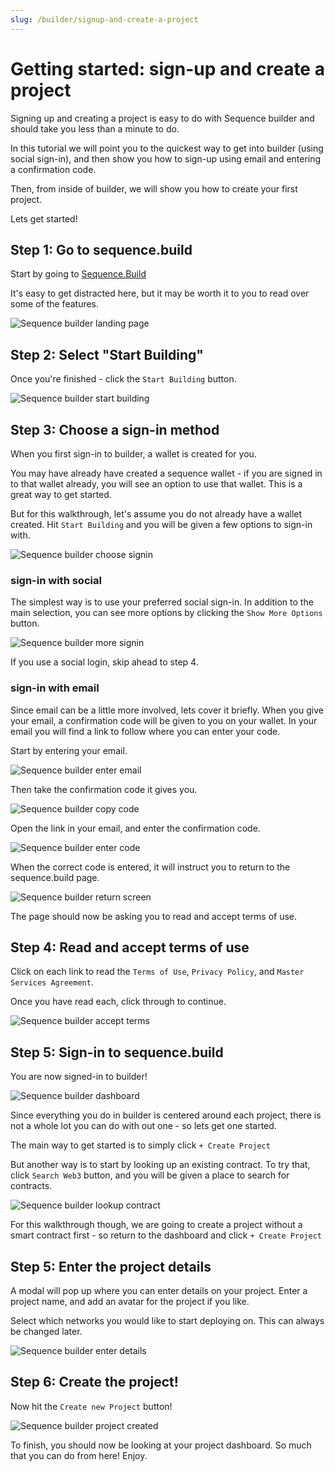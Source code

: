 ```yaml
---
slug: /builder/signup-and-create-a-project
---
```


# Getting started: sign-up and create a project

Signing up and creating a project is easy to do with Sequence builder and should take you less than a minute to do.

In this tutorial we will point you to the quickest way to get into builder (using social sign-in), and then show you how to sign-up using email and entering a confirmation code.

Then, from inside of builder, we will show you how to create your first project.

Lets get started!

## Step 1: Go to sequence.build

Start by going to [Sequence.Build](https://sequence.build/)

It's easy to get distracted here, but it may be worth it to you to read over some of the features.


![Sequence builder landing page](/img/builder/builder_landing_page_signup_project.png)

## Step 2: Select "Start Building"

Once you're finished - click the `Start Building` button.


![Sequence builder start building](/img/builder/builder_start_building_signup_project.png)

## Step 3: Choose a sign-in method

When you first sign-in to builder, a wallet is created for you.

You may have already have created a sequence wallet - if you are signed in to that wallet already, you will see an option to use that wallet. This is a great way to get started.

But for this walkthrough, let's assume you do not already have a wallet created. Hit `Start Building` and you will be given a few options to sign-in with.


![Sequence builder choose signin](/img/builder/builder_choose_signin_signup_project.png)

### sign-in with social

The simplest way is to use your preferred social sign-in. In addition to the main selection, you can see more options by clicking the `Show More Options` button.


![Sequence builder more signin](/img/builder/builder_more_signin_signup_project.png)

If you use a social login, skip ahead to step 4.

### sign-in with email

Since email can be a little more involved, lets cover it briefly. When you give your email, a confirmation code will be given to you on your wallet. In your email you will find a link to follow where you can enter your code.

Start by entering your email.


![Sequence builder enter email](/img/builder/builder_enter_email_signup_project.png)

Then take the confirmation code it gives you.


![Sequence builder copy code](/img/builder/builder_copy_code_signup_project.png)

Open the link in your email, and enter the confirmation code.


![Sequence builder enter code](/img/builder/builder_enter_code_signup_project.png)

When the correct code is entered, it will instruct you to return to the sequence.build page.


![Sequence builder return screen](/img/builder/builder_return_screen_signup_project.png)

The page should now be asking you to read and accept terms of use.


## Step 4: Read and accept terms of use

Click on each link to read the `Terms of Use`, `Privacy Policy`, and `Master Services Agreement`.

Once you have read each, click through to continue.


![Sequence builder accept terms](/img/builder/builder_accept_terms_signup_project.png)


## Step 5: Sign-in to sequence.build

You are now signed-in to builder!


![Sequence builder dashboard](/img/builder/builder_dashboard_signup_project.png)

Since everything you do in builder is centered around each project, there is not a whole lot you can do with out one - so lets get one started.

The main way to get started is to simply click `+ Create Project`

But another way is to start by looking up an existing contract. To try that, click `Search Web3` button, and you will be given a place to search for contracts.


![Sequence builder lookup contract](/img/builder/builder_lookup_contract_signup_project.png)

For this walkthrough though, we are going to create a project without a smart contract first - so return to the dashboard and click `+ Create Project`

## Step 5: Enter the project details


A modal will pop up where you can enter details on your project. Enter a project name, and add an avatar for the project if you like.

Select which networks you would like to start deploying on. This can always be changed later.


![Sequence builder enter details](/img/builder/builder_enter_details_signup_project.png)

## Step 6: Create the project!

Now hit the `Create new Project` button!


![Sequence builder project created](/img/builder/builder_project_created_signup_project.png)

To finish, you should now be looking at your project dashboard. So much that you can do from here! Enjoy.